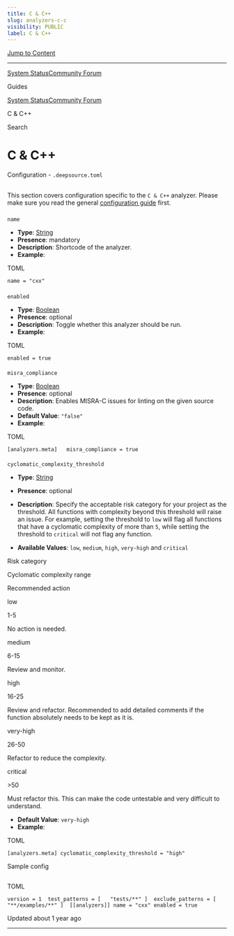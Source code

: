 ```yaml
---
title: C & C++
slug: analyzers-c-c
visibility: PUBLIC
label: C & C++
---
```

[Jump to Content](#content)

* * *

[System Status](https://deepsourcestatus.com/)[Community Forum](https://discuss.deepsource.com/)

Guides

[System Status](https://deepsourcestatus.com/)[Community Forum](https://discuss.deepsource.com/)

C & C++

Search

C & C++
=======

Configuration - `.deepsource.toml`

[](#configuration---deepsourcetoml)
-------------------------------------------------------------------------

This section covers configuration specific to the `C & C++` analyzer. Please make sure you read the general [configuration guide](https://deepsource-docs.readme.io/docs/configuration) first.

### 

`name`

[](#name)

*   **Type**: [String](https://toml.io/en/v1.0.0#string)
*   **Presence**: mandatory
*   **Description**: Shortcode of the analyzer.
*   **Example**:

TOML

`name = "cxx"`

### 

`enabled`

[](#enabled)

*   **Type**: [Boolean](https://toml.io/en/v1.0.0#boolean)
*   **Presence**: optional
*   **Description**: Toggle whether this analyzer should be run.
*   **Example**:

TOML

`enabled = true`

#### 

`misra_compliance`

[](#misra_compliance)

*   **Type**: [Boolean](https://toml.io/en/v1.0.0#boolean)
*   **Presence**: optional
*   **Description**: Enables MISRA-C issues for linting on the given source code.
*   **Default Value**: `"false"`
*   **Example**:

TOML

`[analyzers.meta]   misra_compliance = true`

#### 

`cyclomatic_complexity_threshold`

[](#cyclomatic_complexity_threshold)

*   **Type**: [String](https://toml.io/en/v1.0.0#string)
    
*   **Presence**: optional
    
*   **Description**: Specify the acceptable risk category for your project as the threshold. All functions with complexity beyond this threshold will raise an issue. For example, setting the threshold to `low` will flag all functions that have a cyclomatic complexity of more than `5`, while setting the threshold to `critical` will not flag any function.
    
*   **Available Values**: `low`, `medium`, `high`, `very-high` and `critical`
    

Risk category

Cyclomatic complexity range

Recommended action

low

1-5

No action is needed.

medium

6-15

Review and monitor.

high

16-25

Review and refactor. Recommended to add detailed comments if the function absolutely needs to be kept as it is.

very-high

26-50

Refactor to reduce the complexity.

critical

\>50

Must refactor this. This can make the code untestable and very difficult to understand.

*   **Default Value**: `very-high`
*   **Example**:

TOML

`[analyzers.meta] cyclomatic_complexity_threshold = "high"`

Sample config

[](#sample-config)
-----------------------------------

TOML

`version = 1  test_patterns = [   "tests/**" ]  exclude_patterns = [   "**/examples/**" ]  [[analyzers]] name = "cxx" enabled = true`

Updated about 1 year ago

* * *
